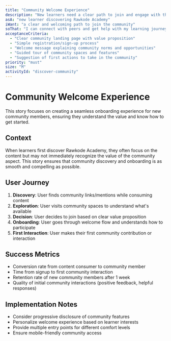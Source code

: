 ```yaml
---
title: "Community Welcome Experience"
description: "New learners need a clear path to join and engage with the community"
asA: "new learner discovering Rawkode Academy"
iWant: "a clear and welcoming path to join the community"
soThat: "I can connect with peers and get help with my learning journey"
acceptanceCriteria:
  - "Clear community landing page with value proposition"
  - "Simple registration/sign-up process"
  - "Welcome message explaining community norms and opportunities"
  - "Guided tour of community spaces and features"
  - "Suggestion of first actions to take in the community"
priority: "must"
size: "M"
activityId: "discover-community"
---
```


# Community Welcome Experience

This story focuses on creating a seamless onboarding experience for new community members, ensuring they understand the value and know how to get started.

## Context

When learners first discover Rawkode Academy, they often focus on the content but may not immediately recognize the value of the community aspect. This story ensures that community discovery and onboarding is as smooth and compelling as possible.

## User Journey

1. **Discovery**: User finds community links/mentions while consuming content
2. **Exploration**: User visits community spaces to understand what's available
3. **Decision**: User decides to join based on clear value proposition
4. **Onboarding**: User goes through welcome flow and understands how to participate
5. **First Interaction**: User makes their first community contribution or interaction

## Success Metrics

- Conversion rate from content consumer to community member
- Time from signup to first community interaction
- Retention rate of new community members after 1 week
- Quality of initial community interactions (positive feedback, helpful responses)

## Implementation Notes

- Consider progressive disclosure of community features
- Personalize welcome experience based on learner interests
- Provide multiple entry points for different comfort levels
- Ensure mobile-friendly community access